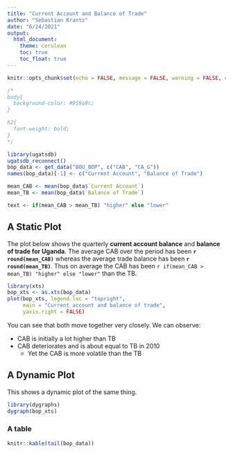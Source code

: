 ```yaml
---
title: "Current Account and Balance of Trade"
author: "Sebastian Krantz"
date: "6/24/2021"
output: 
  html_document:
    theme: cerulean
    toc: true
    toc_float: true
---
```


```r
knitr::opts_chunk$set(echo = FALSE, message = FALSE, warning = FALSE, cache = TRUE)

```

```css
/*
body{
  background-color: #959a9c;
}

h2{
  font-weight: bold;
}
*/
```

```r
library(ugatsdb)
ugatsdb_reconnect()
bop_data <- get_data("BOU_BOP", c("CAB", "CA_G"))
names(bop_data)[-1] <- c("Current Account", "Balance of Trade")
```

```r
mean_CAB <- mean(bop_data$`Current Account`)
mean_TB <- mean(bop_data$`Balance of Trade`)

text <- if(mean_CAB > mean_TB) "higher" else "lower"
```

## A Static Plot

The plot below shows the quarterly **current account balance** and **balance of trade for Uganda**.
The average CAB over the period has been **`r round(mean_CAB)`** whereas the average trade balance has been **`r round(mean_TB)`**. Thus on average the CAB has been `r if(mean_CAB > mean_TB) "higher" else "lower"` than the TB. 

```r
library(xts)
bop_xts <- as.xts(bop_data)
plot(bop_xts, legend.loc = "topright", 
     main = "Current account and balance of trade",
     yaxis.right = FALSE)

```

You can see that both move together very closely. We can observe:

* CAB is initially a lot higher than TB
* CAB deteriorates and is about equal to TB in 2010
  + Yet the CAB is more volatile than the TB

## A Dynamic Plot

This shows a dynamic plot of the same thing. 

```r
library(dygraphs)
dygraph(bop_xts)
```
 
### A table 

```r

knitr::kable(tail(bop_data))
```


